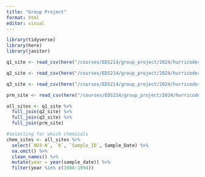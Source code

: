 ```yaml
---
title: "Group Project"
format: html
editor: visual
---
```


```r
library(tidyverse)
library(here)
library(janitor)
```

```r
q1_site <- read_csv(here("/courses/EDS214/group_project/2024/hurricoders/raw_data/", "QuebradaCuenca1-Bisley.csv"))

q2_site <- read_csv(here("/courses/EDS214/group_project/2024/hurricoders/raw_data/", "QuebradaCuenca2-Bisley.csv"))

q3_site <- read_csv(here("/courses/EDS214/group_project/2024/hurricoders/raw_data/", "QuebradaCuenca3-Bisley.csv"))

prm_site <- read_csv(here("/courses/EDS214/group_project/2024/hurricoders/raw_data/", "RioMameyesPuenteRoto.csv"))
```

```r
all_sites <- q1_site %>% 
  full_join(q2_site) %>% 
  full_join(q3_site) %>% 
  full_join(prm_site) 

```
```r
#selecting for which chemicals
chem_sites <- all_sites %>% 
  select(`NO3-N`, `K`, `Sample_ID`, Sample_Date) %>% 
  na.omit() %>% 
  clean_names() %>% 
  mutate(year = year(sample_date)) %>% 
  filter(year %in% c(1988:1994)) 
```




